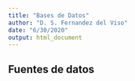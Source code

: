 ```yaml
---
title: "Bases de Datos"
author: "D. S. Fernandez del Viso"
date: "6/30/2020"
output: html_document
---
```



## Fuentes de datos
